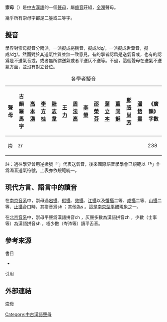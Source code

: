 {{refimprove|time=2015-05-28}}
'''崇母'''{{sfn|竺家寧|1992|p=447}}（'''{{IPA|dʐ}}'''）是[[中古漢語|中古漢語]]的一個[[聲母|聲母]]，屬[[齒音|齒音]]莊組，[[全濁|全濁]]聲母。

幾乎所有崇母字都是二[[等呼|等]]或三等字。

== 擬音 ==
學界對崇母擬音分兩派，一派擬成捲脷音，擬成/dʐ/，一派擬成舌葉音，擬成/d͡ʒ/。然而對於其送氣性質並無一致意見，有的學者認爲是送氣音{{IPA|[dʐʱ]}}或{{IPA|[d͡ʒʱ]}}，也有的認爲是不送氣音{{IPA|[dʐ]}}或{{IPA|[d͡ʒ]}}，或者無所謂送氣或者平送仄不送等。不過，這個聲母在送氣不送氣方面，並沒有對立音位。

{| class="wikitable" style="text-align:center"
|+各學者擬音
|-
!聲母||古韻羅馬字||[[高本漢|高本漢]]||[[李方桂|李方桂]]||[[陸志韋|陸志韋]]||[[王力_(语言学家)|王力]]||[[周法高|周法高]]||[[李榮_(語言學家)|李榮]]||[[邵榮芬|邵榮芬]]||[[蒲立本|蒲立本]]||[[董同龢|董同龢]]||[[鄭張尚芳|鄭張尚芳]]||[[潘悟雲|潘悟雲]]||《廣韻》字數
|-
|崇||zr||{{IPA|dʐʱ}}||{{IPA|dʐ}}||{{IPA|dʒ}}||{{IPA|dʒʱ}}||{{IPA|dʐ}}||{{IPA|dʒ}}||{{IPA|dʒ}}||{{IPA|dʐ}}||{{IPA|dʒʱ}}||{{IPA|dʒ}}||{{IPA|dʐ}}||238
|}
註：過往學界曾用逆撇號「ʻ」代表送氣音，後來國際語音學學會已規範以「ʱ」作爲濁音送氣符號，上表亦依規範統一。

==現代方言、語言中的讀音==

在[[南京話|南京音系]]中，崇母遇[[宕攝|宕攝]]、[[假攝|假攝]]、[[效攝|效攝]]、[[江攝|江攝]]以及[[蟹攝|蟹攝]]二等、[[咸攝|咸攝]]二等、[[山攝|山攝]]二等、[[止攝|止攝]]合口時，其拼音爲sh {{IPA|[ʂ]}}；其他為s {{IPA|[s]}}。這是[[平翹音#南京型|南京型平翹]]現象之一。

在[[北京音系|北京音系]]中，崇母平聲爲漢語拼音ch {{IPA|[ʈʂʰ]}}，仄聲多數為漢語拼音zh {{IPA|[ʈʂ]}}，少數（士事等）為漢語拼音sh {{IPA|[ʂ]}}。極少數（岑涔等）讀平舌音。

{{切韻音系聲母}}
{{三十六字母}}

== 參考來源 ==
;書目
*{{clref|竺家寧|1992|ref= {{cite isbn| 9571105104|ref=harv|noedit}}}}

;引用
{{reflist|1}}

==外部連結==

[http://ytenx.org/kyonh/cjeng/%E5%B4%87/ 崇母] {{Wayback|url=http://ytenx.org/kyonh/cjeng/%E5%B4%87/ |date=20200205120744 }}

[[Category:中古漢語聲母|Category:中古漢語聲母]]